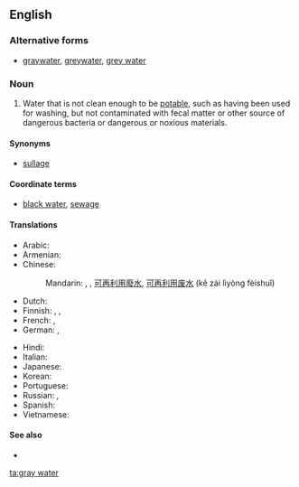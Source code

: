 ==English==

===Alternative forms===
* [[graywater]], [[greywater]], [[grey water]]

===Noun===
{{en-noun|head=[[gray]] [[water]]|-}}

# Water that is not clean enough to be [[potable]], such as having been used for washing, but not contaminated with fecal matter or other source of dangerous bacteria or dangerous or noxious materials.

====Synonyms====
* [[sullage]]

====Coordinate terms====
* [[black water]], [[sewage]]

====Translations====
{{trans-top|non-potable, but non-toxic water}}
* Arabic: {{t-needed|ar}}
* Armenian: {{t|hy|[[կենցաղային]] [[կեղտաջուր]]|sc=Armn}}
* Chinese:
*: Mandarin: {{t|cmn|中水|tr=zhōngshuǐ|sc=Hani}}, {{t|cmn|灰水|tr=huīshuǐ|sc=Hani}}, [[可]][[再]][[利用]][[廢水]], [[可]][[再]][[利用]][[废水]] (kě zài lìyòng fèishuǐ)
* Dutch: {{t|nl|grijswater|n}}
* Finnish: {{t+|fi|harmaa}} {{t+|fi|vesi}}, {{t+|fi|harmaavesi}}, {{t+|fi|pesuvesi}}
* French: {{t|fr|eau de ménage|f}}, {{t|fr|eaux grises|f-p}}
* German: {{t|de|Grauwasser|n}}, {{t|de|Nutzwasser|n}}
{{trans-mid}}
* Hindi: {{t-needed|hi}}
* Italian: {{t-needed|it}}
* Japanese: {{t-needed|ja}}
* Korean: {{t-needed|ko}}
* Portuguese: {{t|pt|água cinza|f}}
* Russian: {{t|ru|се́рая вода́|f}}, {{t|ru|бытовы́е сто́чные во́ды|f-p}}
* Spanish: {{t|es|aguas grises|p}}
* Vietnamese: {{t-needed|vi}}
{{trans-bottom}}

====See also====
* {{pedia}}

[[ta:gray water]]